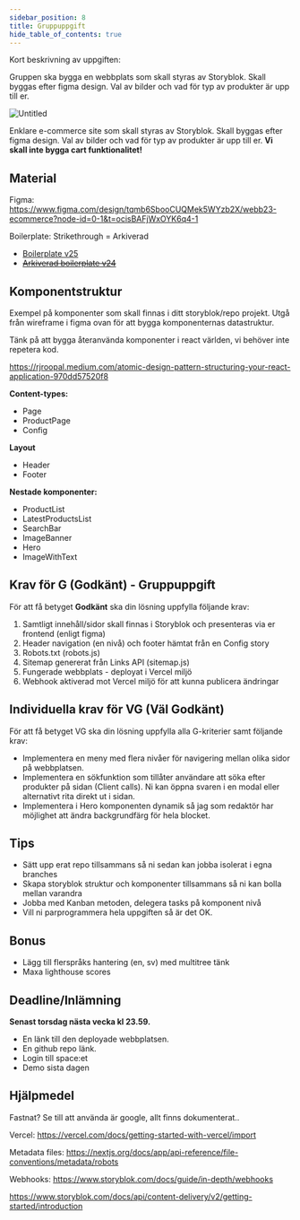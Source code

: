 ```yaml
---
sidebar_position: 8
title: Gruppuppgift
hide_table_of_contents: true
---
```



Kort beskrivning av uppgiften:

Gruppen ska bygga en webbplats som skall styras av Storyblok.  Skall byggas efter figma design.
Val av bilder och vad för typ av produkter är upp till er.

<ContentCountdownWrapper datetime="2025-08-25T09:00:00Z">

![Untitled](./assets/images/group_task_0.png)

Enklare e-commerce site som skall styras av Storyblok.  Skall byggas efter figma design.
Val av bilder och vad för typ av produkter är upp till er.  **Vi skall inte bygga cart funktionalitet!**

## **Material**

Figma: 
https://www.figma.com/design/tqmb6SbooCUQMek5WYzb2X/webb23-ecommerce?node-id=0-1&t=ocisBAFjWxOYK6q4-1

Boilerplate:
Strikethrough = Arkiverad
 - [Boilerplate v25](https://github.com/Jonatan-Vahlberg-WAS/nextjs-storyblok-starter)
 - ~~[Arkiverad boilerplate v24](https://github.com/bregzor/webb23-cms-boilerplate.git)~~

## **Komponentstruktur**

Exempel på komponenter som skall finnas i ditt storyblok/repo projekt.
Utgå från wireframe i figma ovan för att bygga komponenternas datastruktur.

Tänk på att bygga återanvända komponenter i react världen, vi behöver inte repetera kod.

https://rjroopal.medium.com/atomic-design-pattern-structuring-your-react-application-970dd57520f8

**Content-types:**

- Page
- ProductPage
- Config

**Layout**

- Header
- Footer

**Nestade komponenter:**

- ProductList
- LatestProductsList
- SearchBar
- ImageBanner
- Hero
- ImageWithText

## Krav för G (Godkänt) - Gruppuppgift

För att få betyget **Godkänt** ska din lösning uppfylla följande krav:

1. Samtligt innehåll/sidor skall finnas i Storyblok och presenteras via er frontend (enligt figma)
2. Header navigation (en nivå) och footer hämtat från en Config story
3. Robots.txt (robots.js)
4. Sitemap genererat från Links API (sitemap.js)
5. Fungerade webbplats - deployat i Vercel miljö
6. Webhook aktiverad mot Vercel miljö för att kunna publicera ändringar

## Individuella krav för VG (Väl Godkänt)

För att få betyget VG ska din lösning uppfylla alla G-kriterier samt följande krav:

- Implementera en meny med flera nivåer för navigering mellan olika sidor på webbplatsen.
- Implementera en sökfunktion som tillåter användare att söka efter produkter på sidan (Client calls).  Ni kan öppna svaren i en modal eller alternativt rita direkt ut i sidan.
- Implementera i Hero komponenten dynamik så jag som redaktör har möjlighet
att ändra backgrundfärg för hela blocket.

## Tips

- Sätt upp erat repo tillsammans så ni sedan kan jobba isolerat i egna branches
- Skapa storyblok struktur och komponenter tillsammans så ni kan bolla mellan varandra
- Jobba med Kanban metoden, delegera tasks på komponent nivå
- Vill ni parprogrammera hela uppgiften så är det OK.

## Bonus

- Lägg till flerspråks hantering (en, sv) med multitree tänk
- Maxa lighthouse scores

## Deadline/Inlämning

**Senast torsdag nästa vecka kl 23.59.**

- En länk till den deployade webbplatsen.
- En github repo länk.
- Login till space:et
- Demo sista dagen

## **Hjälpmedel**

Fastnat? Se till att använda är google, allt finns dokumenterat..

Vercel: https://vercel.com/docs/getting-started-with-vercel/import

Metadata files: https://nextjs.org/docs/app/api-reference/file-conventions/metadata/robots

Webhooks: https://www.storyblok.com/docs/guide/in-depth/webhooks

https://www.storyblok.com/docs/api/content-delivery/v2/getting-started/introduction

</ContentCountdownWrapper>